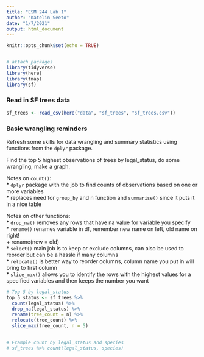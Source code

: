 ```yaml
---
title: "ESM 244 Lab 1"
author: "Katelin Seeto"
date: "1/7/2021"
output: html_document
---
```


```r
knitr::opts_chunk$set(echo = TRUE)


# attach packages
library(tidyverse)
library(here)
library(tmap)
library(sf)

```

### Read in SF trees data

```r
sf_trees <- read_csv(here("data", "sf_trees", "sf_trees.csv"))
```

### Basic wrangling reminders

Refresh some skills for data wrangling and summary statistics using functions from the `dplyr` package. 

Find the top 5 highest observations of trees by legal_status, do some wrangling, make a graph. 

Notes on `count()`:  
  * `dplyr` package with the job to find counts of observations based on one or more variables  
  * replaces need for `group_by` and n function and `summarise()` since it puts it in a nice table
  
Notes on other functions:  
  * `drop_na()` removes any rows that have na value for variable you specify  
  * `rename()` renames variable in df, remember new name on left, old name on right!   
    + rename(new = old)  
  * `select()` main job is to keep or exclude columns, can also be used to reorder but can be a hassle if many columns  
  * `relocate()` is better way to reorder columns, column name you put in will bring to first column  
  * `slice_max()` allows you to identify the rows with the highest values for a specified variables and then keeps the number you want
    
  
   

```r
# Top 5 by legal_status
top_5_status <- sf_trees %>%
  count(legal_status) %>% 
  drop_na(legal_status) %>% 
  rename(tree_count = n) %>% 
  relocate(tree_count) %>% 
  slice_max(tree_count, n = 5)
  

# Example count by legal_status and species
# sf_trees %>% count(legal_status, species)
```

